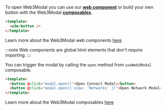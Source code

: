 
To open Web3Modal you can use our [**web component**](../core/components.mdx) or build your own button with the Web3Modal [**composables**](../core/composables.mdx#useweb3modal).

<Tabs>
<TabItem value="components" label="Web Components">

```html
<template>
  <w3m-button />
</template>
```

Learn more about the Web3Modal web components [here](../core/components.mdx)

:::note
Web components are global html elements that don't require importing.
:::

</TabItem>
<TabItem value="composables" label="Composables">

You can trigger the modal by calling the `open` method from `useWeb3Modal` composable.

```html
<template>
  <button @click="modal.open()">Open Connect Modal</button>
  <button @click="modal.open({ view: 'Networks' })">Open Network Modal</button>
</template>
```

Learn more about the Web3Modal composables [here](../core/composables.mdx)

</TabItem>
</Tabs>
